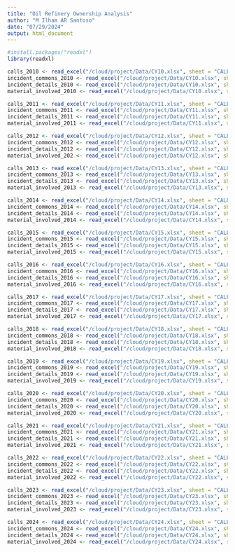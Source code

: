 ```yaml
---
title: "Oil Refinery Ownership Analysis"
author: "M Ilham AR Santoso"
date: "07/29/2024"
output: html_document
---
```


```r
#install.packages("readxl")
library(readxl)
```

```r
calls_2010 <- read_excel("/cloud/project/Data/CY10.xlsx", sheet = "CALLS", na = "NA")
incident_commons_2010 <- read_excel("/cloud/project/Data/CY10.xlsx", sheet = "INCIDENT_COMMONS", na = "NA")
incident_details_2010 <- read_excel("/cloud/project/Data/CY10.xlsx", sheet = "INCIDENT_DETAILS", na = "NA")
material_involved_2010 <- read_excel("/cloud/project/Data/CY10.xlsx", sheet = "MATERIAL_INVOLVED", na = "NA")

calls_2011 <- read_excel("/cloud/project/Data/CY11.xlsx", sheet = "CALLS", na = "NA")
incident_commons_2011 <- read_excel("/cloud/project/Data/CY11.xlsx", sheet = "INCIDENT_COMMONS", na = "NA")
incident_details_2011 <- read_excel("/cloud/project/Data/CY11.xlsx", sheet = "INCIDENT_DETAILS", na = "NA")
material_involved_2011 <- read_excel("/cloud/project/Data/CY11.xlsx", sheet = "MATERIAL_INVOLVED", na = "NA")

calls_2012 <- read_excel("/cloud/project/Data/CY12.xlsx", sheet = "CALLS", na = "NA")
incident_commons_2012 <- read_excel("/cloud/project/Data/CY12.xlsx", sheet = "INCIDENT_COMMONS", na = "NA")
incident_details_2012 <- read_excel("/cloud/project/Data/CY12.xlsx", sheet = "INCIDENT_DETAILS", na = "NA")
material_involved_202 <- read_excel("/cloud/project/Data/CY12.xlsx", sheet = "MATERIAL_INVOLVED", na = "NA")

calls_2013 <- read_excel("/cloud/project/Data/CY13.xlsx", sheet = "CALLS", na = "NA")
incident_commons_2013 <- read_excel("/cloud/project/Data/CY13.xlsx", sheet = "INCIDENT_COMMONS", na = "NA")
incident_details_2013 <- read_excel("/cloud/project/Data/CY13.xlsx", sheet = "INCIDENT_DETAILS", na = "NA")
material_involved_2013 <- read_excel("/cloud/project/Data/CY13.xlsx", sheet = "MATERIAL_INVOLVED", na = "NA")

calls_2014 <- read_excel("/cloud/project/Data/CY14.xlsx", sheet = "CALLS", na = "NA")
incident_commons_2014 <- read_excel("/cloud/project/Data/CY14.xlsx", sheet = "INCIDENT_COMMONS", na = "NA")
incident_details_2014 <- read_excel("/cloud/project/Data/CY14.xlsx", sheet = "INCIDENT_DETAILS", na = "NA")
material_involved_2014 <- read_excel("/cloud/project/Data/CY14.xlsx", sheet = "MATERIAL_INVOLVED", na = "NA")

calls_2015 <- read_excel("/cloud/project/Data/CY15.xlsx", sheet = "CALLS", na = "NA")
incident_commons_2015 <- read_excel("/cloud/project/Data/CY15.xlsx", sheet = "INCIDENT_COMMONS", na = "NA")
incident_details_2015 <- read_excel("/cloud/project/Data/CY15.xlsx", sheet = "INCIDENT_DETAILS", na = "NA")
material_involved_2015 <- read_excel("/cloud/project/Data/CY15.xlsx", sheet = "MATERIAL_INVOLVED", na = "NA")
```

```r
calls_2016 <- read_excel("/cloud/project/Data/CY16.xlsx", sheet = "CALLS", na = "NA")
incident_commons_2016 <- read_excel("/cloud/project/Data/CY16.xlsx", sheet = "INCIDENT_COMMONS", na = "NA")
incident_details_2016 <- read_excel("/cloud/project/Data/CY16.xlsx", sheet = "INCIDENT_DETAILS", na = "NA")
material_involved_2016 <- read_excel("/cloud/project/Data/CY16.xlsx", sheet = "MATERIAL_INVOLVED", na = "NA")

calls_2017 <- read_excel("/cloud/project/Data/CY17.xlsx", sheet = "CALLS", na = "NA")
incident_commons_2017 <- read_excel("/cloud/project/Data/CY17.xlsx", sheet = "INCIDENT_COMMONS", na = "NA")
incident_details_2017 <- read_excel("/cloud/project/Data/CY17.xlsx", sheet = "INCIDENT_DETAILS", na = "NA")
material_involved_2017 <- read_excel("/cloud/project/Data/CY17.xlsx", sheet = "MATERIAL_INVOLVED", na = "NA")

calls_2018 <- read_excel("/cloud/project/Data/CY18.xlsx", sheet = "CALLS", na = "NA")
incident_commons_2018 <- read_excel("/cloud/project/Data/CY18.xlsx", sheet = "INCIDENT_COMMONS", na = "NA")
incident_details_2018 <- read_excel("/cloud/project/Data/CY18.xlsx", sheet = "INCIDENT_DETAILS", na = "NA")
material_involved_2018 <- read_excel("/cloud/project/Data/CY18.xlsx", sheet = "MATERIAL_INVOLVED", na = "NA")

calls_2019 <- read_excel("/cloud/project/Data/CY19.xlsx", sheet = "CALLS", na = "NA")
incident_commons_2019 <- read_excel("/cloud/project/Data/CY19.xlsx", sheet = "INCIDENT_COMMONS", na = "NA")
incident_details_2019 <- read_excel("/cloud/project/Data/CY19.xlsx", sheet = "INCIDENT_DETAILS", na = "NA")
material_involved_2019 <- read_excel("/cloud/project/Data/CY19.xlsx", sheet = "MATERIAL_INVOLVED", na = "NA")

calls_2020 <- read_excel("/cloud/project/Data/CY20.xlsx", sheet = "CALLS", na = "NA")
incident_commons_2020 <- read_excel("/cloud/project/Data/CY20.xlsx", sheet = "INCIDENT_COMMONS", na = "NA")
incident_details_2020 <- read_excel("/cloud/project/Data/CY20.xlsx", sheet = "INCIDENT_DETAILS", na = "NA")
material_involved_2020 <- read_excel("/cloud/project/Data/CY20.xlsx", sheet = "MATERIAL_INVOLVED", na = "NA")
```

```r
calls_2021 <- read_excel("/cloud/project/Data/CY21.xlsx", sheet = "CALLS", na = "NA")
incident_commons_2021 <- read_excel("/cloud/project/Data/CY21.xlsx", sheet = "INCIDENT_COMMONS", na = "NA")
incident_details_2021 <- read_excel("/cloud/project/Data/CY21.xlsx", sheet = "INCIDENT_DETAILS", na = "NA")
material_involved_2021 <- read_excel("/cloud/project/Data/CY21.xlsx", sheet = "MATERIAL_INVOLVED", na = "NA")

calls_2022 <- read_excel("/cloud/project/Data/CY22.xlsx", sheet = "CALLS", na = "NA")
incident_commons_2022 <- read_excel("/cloud/project/Data/CY22.xlsx", sheet = "INCIDENT_COMMONS", na = "NA")
incident_details_2022 <- read_excel("/cloud/project/Data/CY22.xlsx", sheet = "INCIDENT_DETAILS", na = "NA")
material_involved_2022 <- read_excel("/cloud/project/Data/CY22.xlsx", sheet = "MATERIAL_INVOLVED", na = "NA")

calls_2023 <- read_excel("/cloud/project/Data/CY23.xlsx", sheet = "CALLS", na = "NA")
incident_commons_2023 <- read_excel("/cloud/project/Data/CY23.xlsx", sheet = "INCIDENT_COMMONS", na = "NA")
incident_details_2023 <- read_excel("/cloud/project/Data/CY23.xlsx", sheet = "INCIDENT_DETAILS", na = "NA")
material_involved_2023 <- read_excel("/cloud/project/Data/CY23.xlsx", sheet = "MATERIAL_INVOLVED", na = "NA")

calls_2024 <- read_excel("/cloud/project/Data/CY24.xlsx", sheet = "CALLS", na = "NA")
incident_commons_2024 <- read_excel("/cloud/project/Data/CY24.xlsx", sheet = "INCIDENT_COMMONS", na = "NA")
incident_details_2024 <- read_excel("/cloud/project/Data/CY24.xlsx", sheet = "INCIDENT_DETAILS", na = "NA")
material_involved_2024 <- read_excel("/cloud/project/Data/CY24.xlsx", sheet = "MATERIAL_INVOLVED", na = "NA")
```


